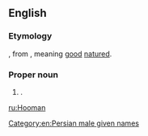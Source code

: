 ==English==

===Etymology===
{{etyl|fa|en}} {{term|هومن|tr=Human|lang=fa}}, from {{etyl|pal|en}}, meaning [[good]] [[nature]]d.

===Proper noun===
{{en-proper noun}}

# {{non-gloss definition|A transliteration of a Persian male [[given name]]}}.

[[Category:en:Persian male given names]] 

[[ru:Hooman]]